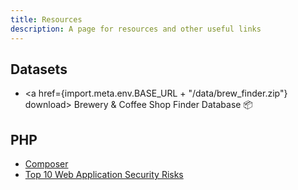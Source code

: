 ```yaml
---
title: Resources
description: A page for resources and other useful links
---
```



## Datasets

- <a href={import.meta.env.BASE_URL + "/data/brew_finder.zip"} download> Brewery & Coffee Shop Finder Database 📦 </a>

## PHP

- [Composer](https://getcomposer.org/)
- [Top 10 Web Application Security Risks](https://owasp.org/www-project-top-ten/)
